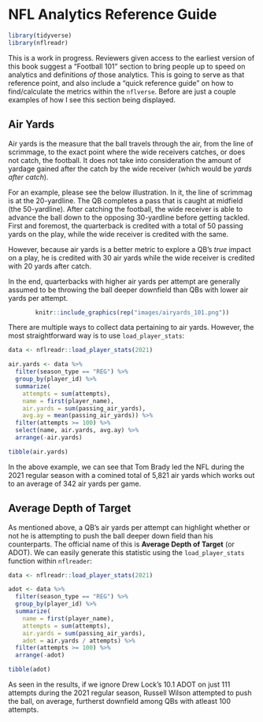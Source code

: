 # NFL Analytics Reference Guide {#sec-appendix-starting}

```r

library(tidyverse)
library(nflreadr)
```

This is a work in progress. Reviewers given access to the earliest version of this book suggest a "Football 101" section to bring people up to speed on analytics and definitions *of* those analytics. This is going to serve as that reference point, and also include a "quick reference guide" on how to find/calculate the metrics within the `nflverse`. Before are just a couple examples of how I see this section being displayed.

## Air Yards

Air yards is the measure that the ball travels through the air, from the line of scrimmage, to the exact point where the wide receivers catches, or does not catch, the football. It does not take into consideration the amount of yardage gained after the catch by the wide receiver (which would be *yards after catch*).

For an example, please see the below illustration. In it, the line of scrimmag is at the 20-yardline. The QB completes a pass that is caught at midfield (the 50-yardline). After catching the football, the wide receiver is able to advance the ball down to the opposing 30-yardline before getting tackled. First and foremost, the quarterback is credited with a total of 50 passing yards on the play, while the wide receiver is credited with the same.

However, because air yards is a better metric to explore a QB's *true* impact on a play, he is credited with 30 air yards while the wide receiver is credited with 20 yards after catch.

In the end, quarterbacks with higher air yards per attempt are generally assumed to be throwing the ball deeper downfield than QBs with lower air yards per attempt.

<center>

```r
knitr::include_graphics(rep("images/airyards_101.png"))
```

</center>

There are multiple ways to collect data pertaining to air yards. However, the most straightforward way is to use `load_player_stats`:

```r

data <- nflreadr::load_player_stats(2021)

air.yards <- data %>%
  filter(season_type == "REG") %>%
  group_by(player_id) %>%
  summarize(
    attempts = sum(attempts),
    name = first(player_name),
    air.yards = sum(passing_air_yards),
    avg.ay = mean(passing_air_yards)) %>%
  filter(attempts >= 100) %>%
  select(name, air.yards, avg.ay) %>%
  arrange(-air.yards)

tibble(air.yards)
```

In the above example, we can see that Tom Brady led the NFL during the 2021 regular season with a comined total of 5,821 air yards which works out to an average of 342 air yards per game.

## Average Depth of Target

As mentioned above, a QB's air yards per attempt can highlight whether or not he is attempting to push the ball deeper down field than his counterparts. The official name of this is **Average Depth of Target** (or ADOT). We can easily generate this statistic using the `load_player_stats` function within `nflreader`:

```r

data <- nflreadr::load_player_stats(2021)

adot <- data %>%
  filter(season_type == "REG") %>%
  group_by(player_id) %>%
  summarize(
    name = first(player_name),
    attempts = sum(attempts),
    air.yards = sum(passing_air_yards),
    adot = air.yards / attempts) %>%
  filter(attempts >= 100) %>%
  arrange(-adot)

tibble(adot)
```

As seen in the results, if we ignore Drew Lock's 10.1 ADOT on just 111 attempts during the 2021 regular season, Russell Wilson attempted to push the ball, on average, furtherst downfield among QBs with atleast 100 attempts.
